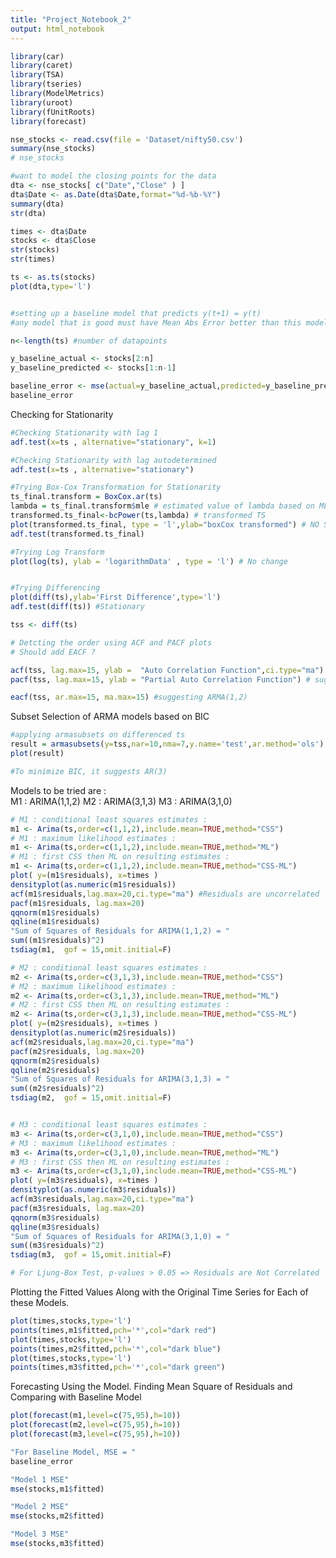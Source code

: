 ```yaml
---
title: "Project_Notebook_2"
output: html_notebook
---
```


```r
library(car)
library(caret)
library(TSA)
library(tseries)
library(ModelMetrics)
library(uroot)
library(fUnitRoots)
library(forecast)
```

```r

nse_stocks <- read.csv(file = 'Dataset/nifty50.csv')
summary(nse_stocks)
# nse_stocks

```

```r
#want to model the closing points for the data 
dta <- nse_stocks[ c("Date","Close" ) ]   
dta$Date <- as.Date(dta$Date,format="%d-%b-%Y")
summary(dta) 
str(dta)

times <- dta$Date
stocks <- dta$Close
str(stocks)
str(times)

ts <- as.ts(stocks)
plot(dta,type='l')



```

```r
#setting up a baseline model that predicts y(t+1) = y(t)
#any model that is good must have Mean Abs Error better than this model

n<-length(ts) #number of datapoints

y_baseline_actual <- stocks[2:n]
y_baseline_predicted <- stocks[1:n-1]

baseline_error <- mse(actual=y_baseline_actual,predicted=y_baseline_predicted)
baseline_error
```

Checking for Stationarity

```r

#Checking Stationarity with lag 1
adf.test(x=ts , alternative="stationary", k=1)

#Checking Stationarity with lag autodetermined
adf.test(x=ts , alternative="stationary")

#Trying Box-Cox Transformation for Stationarity
ts_final.transform = BoxCox.ar(ts)
lambda = ts_final.transform$mle # estimated value of lambda based on MLE
transformed.ts_final<-bcPower(ts,lambda) # transformed TS
plot(transformed.ts_final, type = 'l',ylab="boxCox transformed") # NO Significant improvement
adf.test(transformed.ts_final)

#Trying Log Transform
plot(log(ts), ylab = 'logarithmData' , type = 'l') # No change


#Trying Differencing
plot(diff(ts),ylab='First Difference',type='l') 
adf.test(diff(ts)) #Stationary

tss <- diff(ts)

```


```r
# Detcting the order using ACF and PACF plots 
# Should add EACF ?

acf(tss, lag.max=15, ylab =  "Auto Correlation Function",ci.type="ma") # suggests p=3
pacf(tss, lag.max=15, ylab = "Partial Auto Correlation Function") # suggests q=3

eacf(tss, ar.max=15, ma.max=15) #suggesting ARMA(1,2)

```

Subset Selection of ARMA models based on BIC 
```r

#applying armasubsets on differenced ts
result = armasubsets(y=tss,nar=10,nma=7,y.name='test',ar.method='ols')
plot(result) 

#To minimize BIC, it suggests AR(3) 


```

 Models to be tried are :  
  M1 : ARIMA(1,1,2)
  M2 : ARIMA(3,1,3)
  M3 : ARIMA(3,1,0)

```r
# M1 : conditional least squares estimates : 
m1 <- Arima(ts,order=c(1,1,2),include.mean=TRUE,method="CSS")
# M1 : maximum likelihood estimates :
m1 <- Arima(ts,order=c(1,1,2),include.mean=TRUE,method="ML")
# M1 : first CSS then ML on resulting estimates :
m1 <- Arima(ts,order=c(1,1,2),include.mean=TRUE,method="CSS-ML")
plot( y=(m1$residuals), x=times )
densityplot(as.numeric(m1$residuals))
acf(m1$residuals,lag.max=20,ci.type="ma") #Residuals are uncorrelated
pacf(m1$residuals, lag.max=20)
qqnorm(m1$residuals)
qqline(m1$residuals) 
"Sum of Squares of Residuals for ARIMA(1,1,2) = "
sum((m1$residuals)^2) 
tsdiag(m1,  gof = 15,omit.initial=F)

# M2 : conditional least squares estimates : 
m2 <- Arima(ts,order=c(3,1,3),include.mean=TRUE,method="CSS")
# M2 : maximum likelihood estimates :
m2 <- Arima(ts,order=c(3,1,3),include.mean=TRUE,method="ML")
# M2 : first CSS then ML on resulting estimates :
m2 <- Arima(ts,order=c(3,1,3),include.mean=TRUE,method="CSS-ML")
plot( y=(m2$residuals), x=times )
densityplot(as.numeric(m2$residuals))
acf(m2$residuals,lag.max=20,ci.type="ma")
pacf(m2$residuals, lag.max=20)
qqnorm(m2$residuals)
qqline(m2$residuals) 
"Sum of Squares of Residuals for ARIMA(3,1,3) = "
sum((m2$residuals)^2) 
tsdiag(m2,  gof = 15,omit.initial=F)


# M3 : conditional least squares estimates : 
m3 <- Arima(ts,order=c(3,1,0),include.mean=TRUE,method="CSS")
# M3 : maximum likelihood estimates :
m3 <- Arima(ts,order=c(3,1,0),include.mean=TRUE,method="ML")
# M3 : first CSS then ML on resulting estimates :
m3 <- Arima(ts,order=c(3,1,0),include.mean=TRUE,method="CSS-ML")
plot( y=(m3$residuals), x=times )
densityplot(as.numeric(m3$residuals))
acf(m3$residuals,lag.max=20,ci.type="ma")
pacf(m3$residuals, lag.max=20)
qqnorm(m3$residuals)
qqline(m3$residuals) 
"Sum of Squares of Residuals for ARIMA(3,1,0) = "
sum((m3$residuals)^2) 
tsdiag(m3,  gof = 15,omit.initial=F)

# For Ljung-Box Test, p-values > 0.05 => Residuals are Not Correlated


```

Plotting the Fitted Values Along with the Original Time Series for Each of these Models.

```r
plot(times,stocks,type='l')
points(times,m1$fitted,pch='*',col="dark red")
plot(times,stocks,type='l')
points(times,m2$fitted,pch='*',col="dark blue")
plot(times,stocks,type='l')
points(times,m3$fitted,pch='*',col="dark green")
```

Forecasting Using the Model. Finding Mean Square of Residuals and Comparing with Baseline Model 

```r

plot(forecast(m1,level=c(75,95),h=10))
plot(forecast(m2,level=c(75,95),h=10))
plot(forecast(m3,level=c(75,95),h=10))

"For Baseline Model, MSE = "
baseline_error

"Model 1 MSE"
mse(stocks,m1$fitted)

"Model 2 MSE"
mse(stocks,m2$fitted)

"Model 3 MSE"
mse(stocks,m3$fitted)

```



